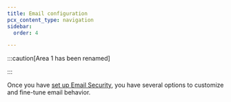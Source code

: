 ```yaml
---
title: Email configuration
pcx_content_type: navigation
sidebar:
  order: 4

---
```



:::caution[Area 1 has been renamed]


<Render file="rename-area1-to-ces" />


:::

Once you have [set up Email Security](/email-security/deployment/), you have several options to customize and fine-tune email behavior.

<DirectoryListing />
